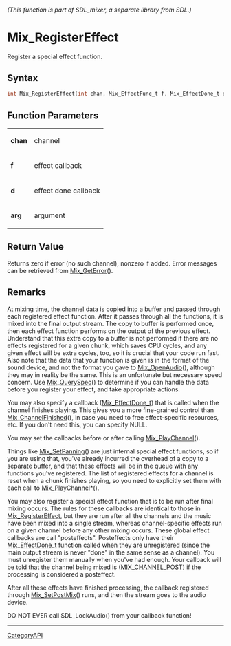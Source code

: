====== (This function is part of SDL_mixer, a separate library from SDL.) ======
= Mix_RegisterEffect =

Register a special effect function.

== Syntax ==

<syntaxhighlight lang='c'>
int Mix_RegisterEffect(int chan, Mix_EffectFunc_t f, Mix_EffectDone_t d, void *arg);
</syntaxhighlight>

== Function Parameters ==

{|
|'''chan'''
|channel
|-
|'''f'''
|effect callback
|-
|'''d'''
|effect done callback
|-
|'''arg'''
|argument
|}

== Return Value ==

Returns zero if error (no such channel), nonzero if added. Error messages
can be retrieved from [[Mix_GetError]]().

== Remarks ==

At mixing time, the channel data is copied into a buffer and passed through
each registered effect function. After it passes through all the functions,
it is mixed into the final output stream. The copy to buffer is performed
once, then each effect function performs on the output of the previous
effect. Understand that this extra copy to a buffer is not performed if
there are no effects registered for a given chunk, which saves CPU cycles,
and any given effect will be extra cycles, too, so it is crucial that your
code run fast. Also note that the data that your function is given is in
the format of the sound device, and not the format you gave to
[[Mix_OpenAudio]](), although they may in reality be the same. This is an
unfortunate but necessary speed concern. Use [[Mix_QuerySpec]]() to
determine if you can handle the data before you register your effect, and
take appropriate actions.

You may also specify a callback ([[Mix_EffectDone_t]]) that is called when
the channel finishes playing. This gives you a more fine-grained control
than [[Mix_ChannelFinished]](), in case you need to free effect-specific
resources, etc. If you don't need this, you can specify NULL.

You may set the callbacks before or after calling [[Mix_PlayChannel]]().

Things like [[Mix_SetPanning]]() are just internal special effect
functions, so if you are using that, you've already incurred the overhead
of a copy to a separate buffer, and that these effects will be in the queue
with any functions you've registered. The list of registered effects for a
channel is reset when a chunk finishes playing, so you need to explicitly
set them with each call to [[Mix_PlayChannel]]*().

You may also register a special effect function that is to be run after
final mixing occurs. The rules for these callbacks are identical to those
in [[Mix_RegisterEffect]], but they are run after all the channels and the
music have been mixed into a single stream, whereas channel-specific
effects run on a given channel before any other mixing occurs. These global
effect callbacks are call "posteffects". Posteffects only have their
[[Mix_EffectDone_t]] function called when they are unregistered (since the
main output stream is never "done" in the same sense as a channel). You
must unregister them manually when you've had enough. Your callback will be
told that the channel being mixed is ([[MIX_CHANNEL_POST]]) if the
processing is considered a posteffect.

After all these effects have finished processing, the callback registered
through [[Mix_SetPostMix]]() runs, and then the stream goes to the audio
device.

DO NOT EVER call SDL_LockAudio() from your callback function!

----
[[CategoryAPI]]


